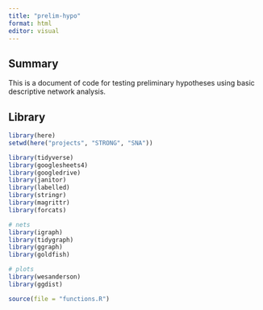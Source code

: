 ```yaml
---
title: "prelim-hypo"
format: html
editor: visual
---
```


## Summary

This is a document of code for testing preliminary hypotheses using basic descriptive network analysis.

## Library
```r
library(here)
setwd(here("projects", "STRONG", "SNA"))
```

```r
library(tidyverse)
library(googlesheets4)
library(googledrive)
library(janitor)
library(labelled)
library(stringr)
library(magrittr)
library(forcats)

# nets
library(igraph)
library(tidygraph)
library(ggraph)
library(goldfish)

# plots
library(wesanderson)
library(ggdist)

source(file = "functions.R")
```

